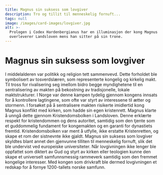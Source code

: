 ```yaml
---
title: Magnus sin suksess som lovgiver
description: Tro og tillit til menneskelig fornuft...
tags: null
image: /images/card-images/lovgiver.jpg
alt: >-
  Prologen i Codex Hardenbergianus har en illuminasjon der kong Magnus
  overleverer Landsloven mens han sitter på sin trone.
---
```



# Magnus sin suksess som lovgiver

<Container stil="initial side">
    I middelalderen var politikk og religion tett sammenvevd. Dette forholdet ble symbolisert av tosverdslæren, som representerte kongelig og kirkelig makt. Til tross for rivalisering seg imellom bidro begge myndighetene til en sentralisering av makten på bekostning av tradisjonelle, lokale maktstrukturer. I Norge var denne kampen tydelig gjennom kongens innsats for å kontrollere lagtingene, som ofte var styrt av interessene til ætter og stormenn. I forsøket på å sentralisere makten risikerte imidlertid kong Magnus konflikt med kirken, som hadde sin egen kristenrett. Magnus klarte å unngå dette gjennom Kristendomsbolken i Landsloven. Denne erklærte respekt for kristendommen og dens autoritet, samtidig som den tjente som et guddommelig fundament for kongemakten og en garanti for dynastiets fremtid. Kristendomsbolken var ment å utfylle, ikke erstatte Kristenretten, og skape et rom der sistnevnte ikke gjaldt. Magnus sin suksess som lovgiver skyldtes blant annet den gjenvunne tilliten til menneskelig fornuft, slik det ble undervist ved europeiske universiteter. Når lovgivningen ikke lenger ble oppfattet som diktert av Gud og styrt av kirken eller teologien kunne den skape et universelt samfunnsmessig rammeverk samtidig som den fremmet kongelige interesser. Med kongen som drivkraft ble dermed lovgivningen et redskap for å fornye 1200-tallets norske samfunn.
</Container>

<Figure
    image="/images/section-buttons/Tingfarebolken.jpg"
    title="Representasjon av tosverdslæren fra Codex Hardenbergianus."
    alt="Manuskriptilluminasjon av tosverdslæren fra en middelalderkodeks."
>
</Figure>
